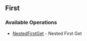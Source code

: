 

## First

### Available Operations

* [NestedFirstGet](/nested/first/nested_first_get) - Nested First Get

<NestedFirstGet />
